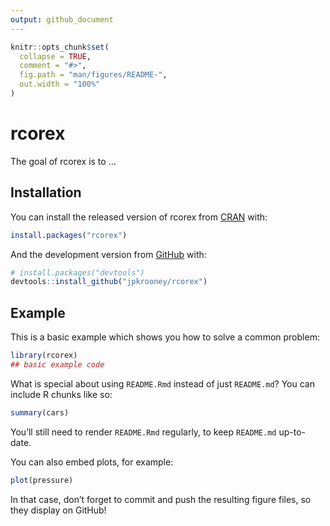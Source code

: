 ```yaml
---
output: github_document
---
```


<!-- README.md is generated from README.Rmd. Please edit that file -->

```r
knitr::opts_chunk$set(
  collapse = TRUE,
  comment = "#>",
  fig.path = "man/figures/README-",
  out.width = "100%"
)
```

# rcorex

<!-- badges: start -->
<!-- badges: end -->

The goal of rcorex is to ...

## Installation

You can install the released version of rcorex from [CRAN](https://CRAN.R-project.org) with:

``` r
install.packages("rcorex")
```

And the development version from [GitHub](https://github.com/) with:

``` r
# install.packages("devtools")
devtools::install_github("jpkrooney/rcorex")
```
## Example

This is a basic example which shows you how to solve a common problem:

```r
library(rcorex)
## basic example code
```

What is special about using `README.Rmd` instead of just `README.md`? You can include R chunks like so:

```r
summary(cars)
```

You'll still need to render `README.Rmd` regularly, to keep `README.md` up-to-date.

You can also embed plots, for example:

```r
plot(pressure)
```

In that case, don't forget to commit and push the resulting figure files, so they display on GitHub!
